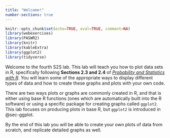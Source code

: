 ```yaml
---
title: "Welcome!"
number-sections: true
---
```


```r
knitr::opts_chunk$set(echo=TRUE, eval=TRUE, comment=NA)
library(webexercises)
library(PASWR2)
library(knitr)
library(kableExtra)
library(ggplot2)
library(tidyverse)
```

<!-- question callout example
:::{.question}
::::{.question-header}
Question
::::
::::{.question-container}
This is where the question text would go.
::::
:::
-->

<!--
::: panel-tabset
## R Script
```r

```

## Console
```r

```
:::
-->
Welcome to the fourth S2S lab. This lab will teach you how to plot data sets in R, specifically following **Sections 2.3 and 2.4** of [*Probability and Statistics with R*](https://www-taylorfrancis-com.ezproxy1.lib.gla.ac.uk/reader/read-online/59b6523e-f921-4599-8d9e-20af1058199a/book/epub?context=ubx){target="_blank"}. You will learn some of the appropriate ways to display different types of data and how to create these graphs and plots with your own code.

There are two ways plots or graphs are commonly created in R, and that is either using base R functions (ones which are automatically built into the R software) or using a specific package for creating graphs called `ggplot2`. This lab focuses on producing plots in base R, but `ggplot2` is introduced in @sec-ggplot.

By the end of this lab you will be able to create your own plots of data from scratch, and replicate detailed graphs as well.










